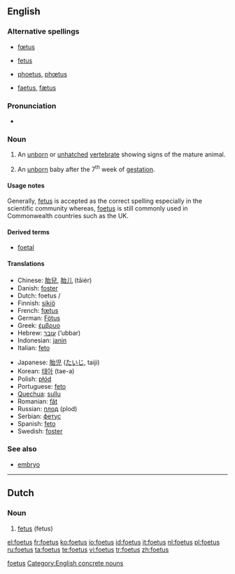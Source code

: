 <!--subst: of [[Template:sync]]-->
<!--If you edit this entry, please also edit [[fetus]] to ensure these two entries remain synchronized.-->[[Category:Synchronized entries|foetus]]
{{also|fetus}}
==English==
{{wikipedia|fetus}}

===Alternative spellings===
* {{i|Commonwealth}} [[fœtus]]
* {{i|mainly US}} [[fetus]]
* {{i|archaic}} [[phoetus]], [[phœtus]]
* {{i|obsolete}} [[faetus]], [[fætus]]

===Pronunciation===
* {{IPA|/'fi:təs/}}

===Noun===
{{en-noun|es|pl2=foeti}}

# {{embryology}} An [[unborn]] or [[unhatched]] [[vertebrate]] showing signs of the mature animal.
# {{embryology}} An [[unborn]] baby after the 7<sup>th</sup> week of [[gestation]].

====Usage notes====
Generally, [[fetus]] is accepted as the correct spelling especially in the scientific community whereas, [[foetus]] is still commonly used in Commonwealth countries such as the UK.

====Derived terms====
* [[foetal]]

====Translations====
{{trans-top|foetus}}
* Chinese: [[胎兒]], [[胎儿]] (tāiér)
* Danish: [[foster#Danish|foster]] {{n}}
* Dutch: foetus {{m}}/{{n}}
* Finnish: [[sikiö]]
* French: [[fœtus]] {{m}}
* German: [[Fötus]] {{n}}
* Greek: [[έμβρυο]] {{n}}
* Hebrew: [[עובר]] (‘ubbar) {{m}}
* Indonesian: [[janin]]
* Italian: [[feto]] {{m}}
{{trans-mid}}
* Japanese: [[胎児]] ([[たいじ]], taiji)
* Korean: [[태아]] (tae-a)
* Polish: [[płód]] {{m}}
* Portuguese: [[feto]] {{m}}
* [[Quechua]]: [[sullu]]
* Romanian: [[făt]] {{m}}
* Russian: [[плод]] (plod) {{m}}
* Serbian: [[фетус]] {{m}}
* Spanish: [[feto]] {{m}}
* Swedish: [[foster]] {{n}}
{{trans-bottom}}

===See also===
* [[embryo]]

<!--If you edit this page, please also edit "fetus" to ensure that the pages remain synchronised-->

[[Category:English concrete nouns]]

----

==Dutch==

===Noun===
{{infl|nl|noun|g=n}}

# [[fetus]] (fetus)

{{tbot entry|Dutch|fetus|2008|April|nl}}

[[el:foetus]]
[[fr:foetus]]
[[ko:foetus]]
[[io:foetus]]
[[id:foetus]]
[[it:foetus]]
[[nl:foetus]]
[[pl:foetus]]
[[ru:foetus]]
[[ta:foetus]]
[[te:foetus]]
[[vi:foetus]]
[[tr:foetus]]
[[zh:foetus]]